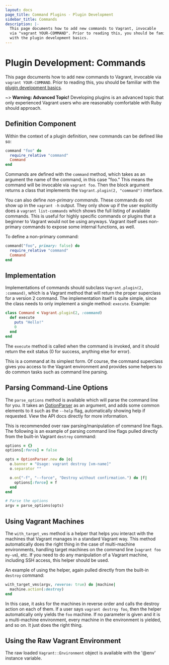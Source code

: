 ```yaml
---
layout: docs
page_title: Command Plugins - Plugin Development
sidebar_title: Commands
description: |-
  This page documents how to add new commands to Vagrant, invocable
  via "vagrant YOUR-COMMAND". Prior to reading this, you should be familiar
  with the plugin development basics.
---
```


# Plugin Development: Commands

This page documents how to add new commands to Vagrant, invocable
via `vagrant YOUR-COMMAND`. Prior to reading this, you should be familiar
with the [plugin development basics](/docs/plugins/development-basics).

~> **Warning: Advanced Topic!** Developing plugins is an
advanced topic that only experienced Vagrant users who are reasonably
comfortable with Ruby should approach.

## Definition Component

Within the context of a plugin definition, new commands can be defined
like so:

```ruby
command "foo" do
  require_relative "command"
  Command
end
```

Commands are defined with the `command` method, which takes as an argument
the name of the command, in this case "foo." This means the command will be
invocable via `vagrant foo`. Then the block argument returns a class that
implements the `Vagrant.plugin(2, "command")` interface.

You can also define _non-primary commands_. These commands do not show
up in the `vagrant -h` output. They only show up if the user explicitly
does a `vagrant list-commands` which shows the full listing of available
commands. This is useful for highly specific commands or plugins that a
beginner to Vagrant would not be using anyways. Vagrant itself uses non-primary
commands to expose some internal functions, as well.

To define a non-primary command:

```ruby
command("foo", primary: false) do
  require_relative "command"
  Command
end
```

## Implementation

Implementations of commands should subclass `Vagrant.plugin(2, :command)`,
which is a Vagrant method that will return the proper superclass for
a version 2 command. The implementation itself is quite simple, since the
class needs to only implement a single method: `execute`. Example:

```ruby
class Command < Vagrant.plugin(2, :command)
  def execute
    puts "Hello!"
    0
  end
end
```

The `execute` method is called when the command is invoked, and it should
return the exit status (0 for success, anything else for error).

This is a command at its simplest form. Of course, the command superclass
gives you access to the Vagrant environment and provides some helpers to
do common tasks such as command line parsing.

## Parsing Command-Line Options

The `parse_options` method is available which will parse the command line
for you. It takes an [OptionParser](http://ruby-doc.org/stdlib-1.9.3/libdoc/optparse/rdoc/OptionParser.html)
as an argument, and adds some common elements to it such as the `--help` flag,
automatically showing help if requested. View the API docs directly for more
information.

This is recommended over raw parsing/manipulation of command line flags.
The following is an example of parsing command line flags pulled directly
from the built-in Vagrant `destroy` command:

```ruby
options = {}
options[:force] = false

opts = OptionParser.new do |o|
  o.banner = "Usage: vagrant destroy [vm-name]"
  o.separator ""

  o.on("-f", "--force", "Destroy without confirmation.") do |f|
    options[:force] = f
  end
end

# Parse the options
argv = parse_options(opts)
```

## Using Vagrant Machines

The `with_target_vms` method is a helper that helps you interact with
the machines that Vagrant manages in a standard Vagrant way. This method
automatically does the right thing in the case of multi-machine environments,
handling target machines on the command line (`vagrant foo my-vm`), etc.
If you need to do any manipulation of a Vagrant machine, including SSH
access, this helper should be used.

An example of using the helper, again pulled directly from the built-in
`destroy` command:

```ruby
with_target_vms(argv, reverse: true) do |machine|
  machine.action(:destroy)
end
```

In this case, it asks for the machines in reverse order and calls the
destroy action on each of them. If a user says `vagrant destroy foo`, then
the helper automatically only yields the `foo` machine. If no parameter
is given and it is a multi-machine environment, every machine in the environment
is yielded, and so on. It just does the right thing.

## Using the Raw Vagrant Environment

The raw loaded `Vagrant::Environment` object is available with the
'@env' instance variable.
